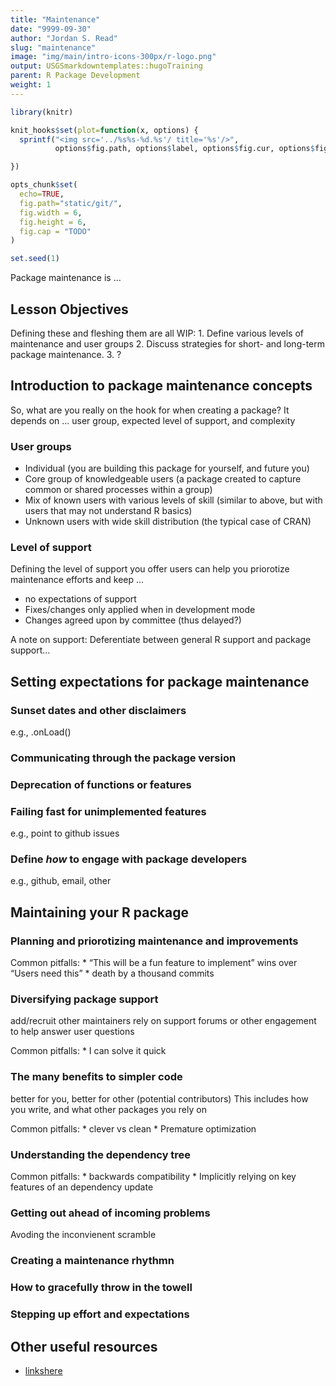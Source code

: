 ```yaml
---
title: "Maintenance"
date: "9999-09-30"
author: "Jordan S. Read"
slug: "maintenance"
image: "img/main/intro-icons-300px/r-logo.png"
output: USGSmarkdowntemplates::hugoTraining
parent: R Package Development
weight: 1
---
```


```r
library(knitr)

knit_hooks$set(plot=function(x, options) {
  sprintf("<img src='../%s%s-%d.%s'/ title='%s'/>", 
          options$fig.path, options$label, options$fig.cur, options$fig.ext, options$fig.cap)

})

opts_chunk$set(
  echo=TRUE,
  fig.path="static/git/",
  fig.width = 6,
  fig.height = 6,
  fig.cap = "TODO"
)

set.seed(1)
```

Package maintenance is ...

## Lesson Objectives

Defining these and fleshing them are all WIP:
1. Define various levels of maintenance and user groups 
2. Discuss strategies for short- and long-term package maintenance.
3. ?

## Introduction to package maintenance concepts

So, what are you really on the hook for when creating a package? It depends on ... user group, expected level of support, and complexity

### User groups

* Individual (you are building this package for yourself, and future you)
* Core group of knowledgeable users (a package created to capture common or shared processes within a group)
* Mix of known users with various levels of skill (similar to above, but with users that may not understand R basics)
* Unknown users with wide skill distribution (the typical case of CRAN)

### Level of support

Defining the level of support you offer users can help you priorotize maintenance efforts and keep ...

* no expectations of support
* Fixes/changes only applied when in development mode
* Changes agreed upon by committee (thus delayed?)

A note on support: Deferentiate between general R support and package support...

## Setting expectations for package maintenance

### Sunset dates and other disclaimers
e.g., .onLoad()

### Communicating through the package version

### Deprecation of functions or features

### Failing fast for unimplemented features
e.g., point to github issues

### Define *how* to engage with package developers
e.g., github, email, other


## Maintaining your R package

### Planning and priorotizing maintenance and improvements

Common pitfalls:
* "This will be a fun feature to implement" wins over "Users need this"
* death by a thousand commits


### Diversifying package support
add/recruit other maintainers
rely on support forums or other engagement to help answer user questions

Common pitfalls:
* I can solve it quick

### The many benefits to simpler code
better for you, better for other (potential contributors)
This includes how you write, and what other packages you rely on

Common pitfalls:
* clever vs clean
* Premature optimization

### Understanding the dependency tree

Common pitfalls:
* backwards compatibility
* Implicitly relying on key features of an dependency update

### Getting out ahead of incoming problems

Avoding the inconvienent scramble

### Creating a maintenance rhythmn 

### How to gracefully throw in the towell

### Stepping up effort and expectations


## Other useful resources

- [linkshere](http://google.com)


